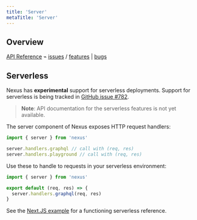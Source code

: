 ```yaml
---
title: 'Server'
metaTitle: 'Server'
---
```


## Overview

[API Reference](/api/modules/main/exports/server) ⌁ [issues](https://nxs.li/issues/component/server) / [features](https://nxs.li/issues/components/server/features) | [bugs](https://nxs.li/issues/component/server/bugs)

## Serverless

Nexus has **experimental** support for serverless deployments. Support for serverless is being tracked in [GitHub issue #782](https://github.com/graphql-nexus/nexus/issues/782).

> **Note**: API documentation for the serverless features is not yet available.

The server component of Nexus exposes HTTP request handlers:

```ts
import { server } from 'nexus'

server.handlers.graphql // call with (req, res)
server.handlers.playground // call with (req, res)
```

Use these to handle to requests in your serverless environment:

```ts
import { server } from 'nexus'

export default (req, res) => {
  server.handlers.graphql(req, res)
}
```

See the [Next.JS example](https://github.com/graphql-nexus/examples/tree/master/with-nextjs) for a functioning serverless reference.
